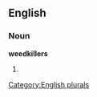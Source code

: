 
==English==

===Noun===
'''weedkillers'''

# {{plural of|[[weedkiller]]}}

[[Category:English plurals]]